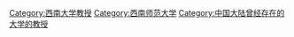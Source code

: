 [[Category:西南大学教授|Category:西南大学教授]]
[[Category:西南师范大学|Category:西南师范大学]]
[[Category:中国大陆曾经存在的大学的教授|Category:中国大陆曾经存在的大学的教授]]